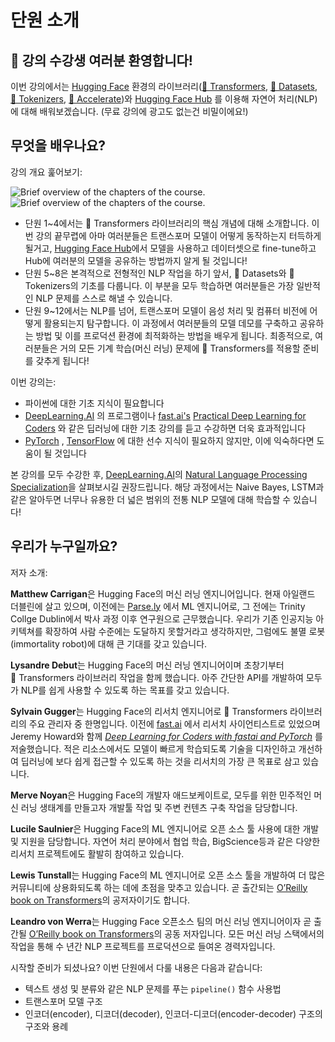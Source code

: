 # 단원 소개

## 🤗 강의 수강생 여러분 환영합니다!

<Youtube id="00GKzGyWFEs" />

이번 강의에서는 [Hugging Face](https://huggingface.co/) 환경의 라이브러리([🤗 Transformers](https://github.com/huggingface/transformers), [🤗 Datasets](https://github.com/huggingface/datasets), [🤗 Tokenizers](https://github.com/huggingface/tokenizers), [🤗 Accelerate](https://github.com/huggingface/accelerate))와 [Hugging Face Hub](https://huggingface.co/models) 를 이용해 자연어 처리(NLP)에 대해 배워보겠습니다. (무료 강의에 광고도 없는건 비밀이에요!)

## 무엇을 배우나요?

강의 개요 훑어보기:

<div class="flex justify-center">
<img class="block dark:hidden" src="[https://huggingface.co/datasets/huggingface-course/documentation-images/resolve/main/en/chapter1/summary.svg](https://huggingface.co/datasets/huggingface-course/documentation-images/resolve/main/en/chapter1/summary.svg)" alt="Brief overview of the chapters of the course.">
<img class="hidden dark:block" src="[https://huggingface.co/datasets/huggingface-course/documentation-images/resolve/main/en/chapter1/summary-dark.svg](https://huggingface.co/datasets/huggingface-course/documentation-images/resolve/main/en/chapter1/summary-dark.svg)" alt="Brief overview of the chapters of the course.">
</div>

- 단원 1~4에서는 🤗 Transformers 라이브러리의 핵심 개념에 대해 소개합니다. 이번 강의 끝무렵에 아마 여러분들은 트랜스포머 모델이 어떻게 동작하는지 터득하게 될거고, [Hugging Face Hub](https://huggingface.co/models)에서 모델을 사용하고 데이터셋으로 fine-tune하고 Hub에 여러분의 모델을 공유하는 방법까지 알게 될 것입니다!
- 단원 5~8은 본격적으로 전형적인 NLP 작업을 하기 앞서, 🤗 Datasets와 🤗 Tokenizers의 기초를 다룹니다. 이 부분을 모두 학습하면 여러분들은 가장 일반적인 NLP 문제를 스스로 해낼 수 있습니다.
- 단원 9~12에서는 NLP를 넘어, 트랜스포머 모델이 음성 처리 및 컴퓨터 비전에 어떻게 활용되는지 탐구합니다. 이 과정에서 여러분들의 모델 데모를 구축하고 공유하는 방법 및 이를 프로덕션 환경에 최적화하는 방법을 배우게 됩니다. 최종적으로, 여러분들은 거의 모든 기계 학습(머신 러닝) 문제에 🤗 Transformers를 적용할 준비를 갖추게 됩니다!

이번 강의는:

- 파이썬에 대한 기초 지식이 필요합니다
- [DeepLearning.AI](https://www.deeplearning.ai/) 의 프로그램이나  [fast.ai's](https://www.fast.ai/) [Practical Deep Learning for Coders](https://course.fast.ai/) 와 같은 딥러닝에 대한 기초 강의를 듣고 수강하면 더욱 효과적입니다
- [PyTorch](https://pytorch.org/) , [TensorFlow](https://www.tensorflow.org/) 에 대한 선수 지식이 필요하지 않지만, 이에 익숙하다면 도움이 될 것입니다

본 강의를 모두 수강한 후,  [DeepLearning.AI](http://deeplearning.ai/)의 [Natural Language Processing Specialization](https://www.coursera.org/specializations/natural-language-processing?utm_source=deeplearning-ai&utm_medium=institutions&utm_campaign=20211011-nlp-2-hugging_face-page-nlp-refresh)을 살펴보시길 권장드립니다. 해당 과정에서는 Naive Bayes, LSTM과 같은 알아두면 너무나 유용한 더 넓은 범위의 전통 NLP 모델에 대해 학습할 수 있습니다!

## 우리가 누구일까요?

저자 소개:

**Matthew Carrigan**은 Hugging Face의 머신 러닝 엔지니어입니다. 현재 아일랜드 더블린에 살고 있으며, 이전에는 [Parse.ly](http://parse.ly/) 에서 ML 엔지니어로, 그 전에는 Trinity Collge Dublin에서 박사 과정 이후 연구원으로 근무했습니다. 우리가 기존 인공지능 아키텍쳐를 확장하여 사람 수준에는 도달하지 못할거라고 생각하지만, 그럼에도 불멸 로봇(immortality robot)에 대해 큰 기대를 갖고 있습니다.

**Lysandre Debut**는 Hugging Face의 머신 러닝 엔지니어이며 초창기부터 🤗 Transformers 라이브러리 작업을 함께 했습니다. 아주 간단한 API를 개발하여 모두가 NLP를 쉽게 사용할 수 있도록 하는 목표를 갖고 있습니다.

**Sylvain Gugger**는 Hugging Face의 리서치 엔지니어로 🤗 Transformers 라이브러리의 주요 관리자 중 한명입니다. 이전에 [fast.ai](http://fast.ai/) 에서 리서치 사이언티스트로 있었으며 Jeremy Howard와 함께  *[Deep Learning for Coders with fastai and PyTorch](https://learning.oreilly.com/library/view/deep-learning-for/9781492045519/)* 를 저술했습니다. 적은 리소스에서도 모델이 빠르게 학습되도록 기술을 디자인하고 개선하여 딥러닝에 보다 쉽게 접근할 수 있도록 하는 것을 리서치의 가장 큰 목표로 삼고 있습니다.

**Merve Noyan**은 Hugging Face의 개발자 애드보케이트로, 모두를 위한 민주적인 머신 러닝 생태계를 만들고자 개발툴 작업 및 주변 컨텐츠 구축 작업을 담당합니다.

**Lucile Saulnier**은 Hugging Face의 ML 엔지니어로 오픈 소스 툴 사용에 대한 개발 및 지원을 담당합니다. 자연어 처리 분야에서 협업 학습, BigScience등과 같은 다양한 리서치 프로젝트에도 활발히 참여하고 있습니다.

**Lewis Tunstall**는 Hugging Face의 ML 엔지니어로 오픈 소스 툴을 개발하여 더 많은 커뮤니티에 상용화되도록 하는 데에 초점을 맞추고 있습니다. 곧 출간되는 [O’Reilly book on Transformers](https://www.oreilly.com/library/view/natural-language-processing/9781098103231/)의 공저자이기도 합니다.

**Leandro von Werra**는 Hugging Face 오픈소스 팀의 머신 러닝 엔지니어이자 곧 출간될 [O’Reilly book on Transformers](https://www.oreilly.com/library/view/natural-language-processing/9781098103231/)의 공동 저자입니다.  모든 머신 러닝 스택에서의 작업을 통해 수 년간 NLP 프로젝트를 프로덕션으로 들여온 경력자입니다.

시작할 준비가 되셨나요? 이번 단원에서 다룰 내용은 다음과 같습니다:

- 텍스트 생성 및 분류와 같은 NLP 문제를 푸는 `pipeline()` 함수 사용법
- 트랜스포머 모델 구조
- 인코더(encoder), 디코더(decoder), 인코더-디코더(encoder-decoder) 구조의 구조와 용례